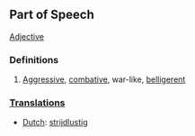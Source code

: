 ==Part of Speech==
[[Adjective]]
===Definitions===
#[[Aggressive]], [[combative]], war-like, [[belligerent]]

===[[Translation]]s===
*[[Dutch]]: [[strijdlustig]]